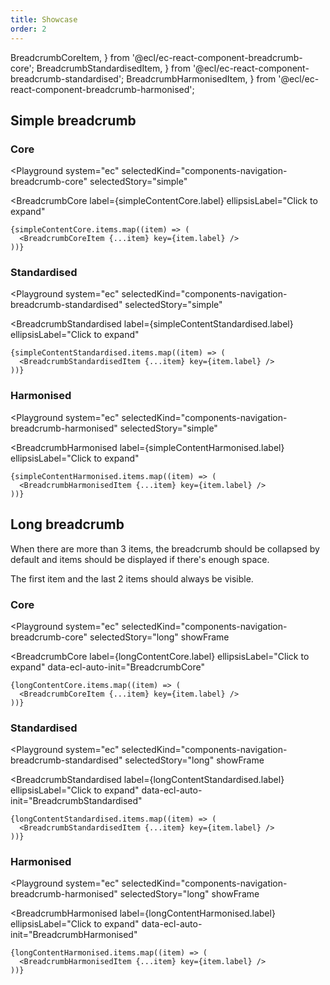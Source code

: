 ```yaml
---
title: Showcase
order: 2
---
```


  BreadcrumbCoreItem,
} from '@ecl/ec-react-component-breadcrumb-core';
  BreadcrumbStandardisedItem,
} from '@ecl/ec-react-component-breadcrumb-standardised';
  BreadcrumbHarmonisedItem,
} from '@ecl/ec-react-component-breadcrumb-harmonised';


## Simple breadcrumb

### Core

<Playground
  system="ec"
  selectedKind="components-navigation-breadcrumb-core"
  selectedStory="simple"
>
  <BreadcrumbCore
    label={simpleContentCore.label}
    ellipsisLabel="Click to expand"
  >
    {simpleContentCore.items.map((item) => (
      <BreadcrumbCoreItem {...item} key={item.label} />
    ))}
  </BreadcrumbCore>
</Playground>

### Standardised

<Playground
  system="ec"
  selectedKind="components-navigation-breadcrumb-standardised"
  selectedStory="simple"
>
  <BreadcrumbStandardised
    label={simpleContentStandardised.label}
    ellipsisLabel="Click to expand"
  >
    {simpleContentStandardised.items.map((item) => (
      <BreadcrumbStandardisedItem {...item} key={item.label} />
    ))}
  </BreadcrumbStandardised>
</Playground>

### Harmonised

<Playground
  system="ec"
  selectedKind="components-navigation-breadcrumb-harmonised"
  selectedStory="simple"
>
  <BreadcrumbHarmonised
    label={simpleContentHarmonised.label}
    ellipsisLabel="Click to expand"
  >
    {simpleContentHarmonised.items.map((item) => (
      <BreadcrumbHarmonisedItem {...item} key={item.label} />
    ))}
  </BreadcrumbHarmonised>
</Playground>

## Long breadcrumb

When there are more than 3 items, the breadcrumb should be collapsed by default and items should be displayed if there's enough space.

The first item and the last 2 items should always be visible.

### Core

<Playground
  system="ec"
  selectedKind="components-navigation-breadcrumb-core"
  selectedStory="long"
  showFrame
>
  <BreadcrumbCore
    label={longContentCore.label}
    ellipsisLabel="Click to expand"
    data-ecl-auto-init="BreadcrumbCore"
  >
    {longContentCore.items.map((item) => (
      <BreadcrumbCoreItem {...item} key={item.label} />
    ))}
  </BreadcrumbCore>
</Playground>

### Standardised

<Playground
  system="ec"
  selectedKind="components-navigation-breadcrumb-standardised"
  selectedStory="long"
  showFrame
>
  <BreadcrumbStandardised
    label={longContentStandardised.label}
    ellipsisLabel="Click to expand"
    data-ecl-auto-init="BreadcrumbStandardised"
  >
    {longContentStandardised.items.map((item) => (
      <BreadcrumbStandardisedItem {...item} key={item.label} />
    ))}
  </BreadcrumbStandardised>
</Playground>

### Harmonised

<Playground
  system="ec"
  selectedKind="components-navigation-breadcrumb-harmonised"
  selectedStory="long"
  showFrame
>
  <BreadcrumbHarmonised
    label={longContentHarmonised.label}
    ellipsisLabel="Click to expand"
    data-ecl-auto-init="BreadcrumbHarmonised"
  >
    {longContentHarmonised.items.map((item) => (
      <BreadcrumbHarmonisedItem {...item} key={item.label} />
    ))}
  </BreadcrumbHarmonised>
</Playground>
